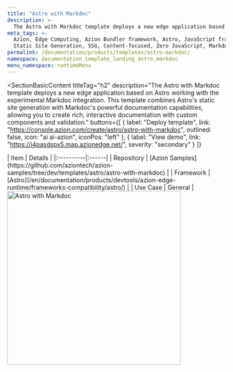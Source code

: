 ```yaml
---
title: "Astro with Markdoc"
description: >-
  The Astro with Markdoc template deploys a new edge application based on Astro working with the experimental Markdoc integration.
meta_tags: >-
  Azion, Edge Computing, Azion Bundler framework, Astro, JavaScript frameworks,
  Static Site Generation, SSG, Content-focused, Zero JavaScript, Markdoc
permalink: /documentation/products/templates/astro-markdoc/
namespace: documentation_template_landing_astro_markdoc
menu_namespace: runtimeMenu
---
```



<SectionBasicContent
  titleTag="h2"
  description="The Astro with Markdoc template deploys a new edge application based on Astro working with the experimental Markdoc integration. This template combines Astro's static site generation with Markdoc's powerful documentation capabilities, allowing you to create rich, interactive documentation with custom components and validation."
  buttons={[
    { label: "Deploy template", link: "https://console.azion.com/create/astro/astro-with-markdoc", outlined: false, icon: "ai ai-azion", iconPos: "left" },
    { label: "View demo", link: "https://i4pasdspx5.map.azionedge.net/", severity: "secondary" }
  ]}
>
  <Fragment slot="content">
    <div style="flex: 1; min-width: 300px;">
      | Item | Details |
      |:----------|:------|
      | Repository | [Azion Samples](https://github.com/aziontech/azion-samples/tree/dev/templates/astro/astro-with-markdoc) |
      | Framework | [Astro](/en/documentation/products/devtools/azion-edge-runtime/frameworks-compatibility/astro/) |
      | Use Case | General |
    </div>
    <div style="display: flex; justify-content: center; align-items: center; flex: 1;">
      <img src="/assets/docs/images/uploads/template-showcase/astro/astro-markdoc.png" width="400" alt="Astro with Markdoc" style="min-width: 100%; max-width: 100%; height: auto;" />
    </div>
  </Fragment>
</SectionBasicContent>
